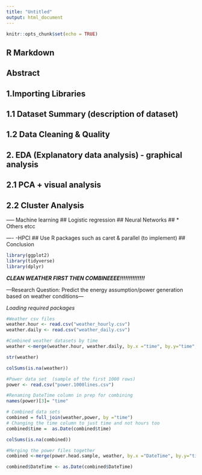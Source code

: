 ```yaml
---
title: "Untitled"
output: html_document
---
```


```r
knitr::opts_chunk$set(echo = TRUE)
```

## R Markdown

## Abstract 
## 1.Importing Libraries
## 1.1 Dataset Summary (description of dataset)
## 1.2 Data Cleaning & Quality 
## 2. EDA (Explanatory data analysis) - graphical analysis 
## 2.1 PCA + visual analysis 
## 2.2 Cluster Analysis 

----- Machine learning 
## Logistic regression
## Neural Networks 
## * Others etcc

---- -HPCI 
## Use R packages such as caret & parallel (to implement)
## Conclusion

```r
library(ggplot2)
library(tidyverse)
library(dplyr)
```

***CLEAN WEATHER FIRST THEN COMBINEEEE!!!!!!!!!!!!!!***

---Research Question: Predict the energy assumption/power generation based on weather conditions---

*Loading required packages*
```r
#Weather csv files 
weather.hour <- read.csv("weather_hourly.csv")
weather.daily <- read.csv("weather_daily.csv")

#Combined weather datasets by time 
weather <-merge(weather.hour, weather.daily, by.x ="time", by.y="time", all.x= TRUE, all.y= FALSE)
```


```r
str(weather)
```

```r
colSums(is.na(weather))
```

```r
#Power data set  (sample of the first 1000 rows)
power <- read.csv("power.1000lines.csv")

#Renaming DateTime column in prep for combining 
names(power)[3]= "time"
```


```r
# Combined data sets 
combined = full_join(weather,power, by ="time")
# Changing the time column to just time and not hours too
combined$time =  as.Date(combined$time)

colSums(is.na(combined))

```






```r
#Merging the power files together
combined <-merge(power.head.sample, weather, by.x ="DateTime", by.y="time", all.x= TRUE, all.y= FALSE)

combined$DateTime <- as.Date(combined$DateTime)
```















